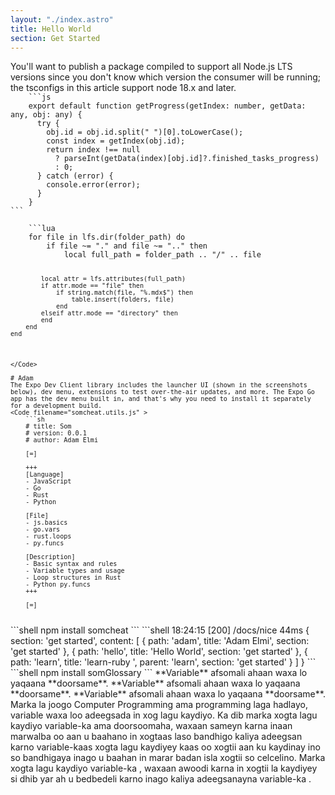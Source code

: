 ```yaml
---
layout: "./index.astro"
title: Hello World
section: Get Started
---
```



<Heading title="Hello Adam" intro="Welcome to SomDocs"/>
You'll want to publish a package compiled to support all Node.js LTS versions since you don't know which version the consumer will be running; the tsconfigs in this article support node 18.x and later.

<Code filename="somcheat.utils.js" >
    ```js
    export default function getProgress(getIndex: number, getData: any, obj: any) {
      try {
        obj.id = obj.id.split(" ")[0].toLowerCase();
        const index = getIndex(obj.id);
        return index !== null
          ? parseInt(getData(index)[obj.id]?.finished_tasks_progress)
          : 0;
      } catch (error) {
        console.error(error);
      }
    }
```
</Code>

<Code filename="somcheat.utils.js" >
    ```lua
    for file in lfs.dir(folder_path) do
        if file ~= "." and file ~= ".." then
            local full_path = folder_path .. "/" .. file
    
            local attr = lfs.attributes(full_path)
            if attr.mode == "file" then
                if string.match(file, "%.mdx$") then
                    table.insert(folders, file)
                end
            elseif attr.mode == "directory" then
            end
        end
    end
```
</Code>

# Adam
The Expo Dev Client library includes the launcher UI (shown in the screenshots below), dev menu, extensions to test over-the-air updates, and more. The Expo Go app has the dev menu built in, and that's why you need to install it separately for a development build.
<Code filename="somcheat.utils.js" >
    ```sh
    # title: Som
    # version: 0.0.1
    # author: Adam Elmi
    
    [=]
    
    +++
    [Language]
    - JavaScript
    - Go
    - Rust
    - Python
    
    [File]
    - js.basics
    - go.vars
    - rust.loops
    - py.funcs
    
    [Description]
    - Basic syntax and rules
    - Variable types and usage
    - Loop structures in Rust
    - Python py.funcs 
    +++

    [=]
```
</Code>

<Terminal>
  ```shell
    npm install somcheat
```
</Terminal>

<Terminal>
  ```shell
  18:24:15 [200] /docs/nice 44ms
  {
    section: 'get started',
    content: [
      { path: 'adam', title: 'Adam Elmi', section: 'get started' },
      { path: 'hello', title: 'Hello World', section: 'get started' },
      {
        path: 'learn',
        title: 'learn-ruby ',
        parent: 'learn',
        section: 'get started'
      }
    ]
  }
```
</Terminal>

<Terminal>
  ```shell
    npm install somGlossary
```
</Terminal>

<Table 
  headers={["ID", "Language", "Paradigm(s)", "First Released"]} 
  body={[
    { row: ["1", "JavaScript", "Event-driven, Functional, Imperative", "1995"] },
    { row: ["2", "Python", "Object-oriented, Procedural, Functional", "1991"] },
    { row: ["3", "Rust", "Multi-paradigm, Memory-safe, Functional", "2010"] },
    { row: ["4", "Go", "Compiled, Concurrent, Imperative", "2009"] },
    { row: ["5", "Java", "Object-oriented, Class-based", "1995"] },
    { row: ["6", "C", "Procedural, Imperative", "1972"] },
    { row: ["7", "TypeScript", "Static, Object-oriented", "2012"] },
    { row: ["8", "Ruby", "Object-oriented, Reflective", "1995"] }
  ]}
/>

<Message type="error">
        **Variable** afsomali ahaan waxa lo yaqaana **doorsame**.
</Message>

<Message type="tip">
        **Variable** afsomali ahaan waxa lo yaqaana **doorsame**.
</Message>

<Message type="warning">
        **Variable** afsomali ahaan waxa lo yaqaana **doorsame**.
</Message>

<Message type="tip">
    Marka la joogo <Colorize color="docs-gray" is_both={true}>Computer Programming</Colorize> ama programming laga hadlayo, variable waxa loo adeegsada in xog lagu kaydiyo. Ka dib marka xogta lagu kaydiyo variable-ka ama doorsoomaha, waxaan sameyn karna inaan marwalba oo aan u baahano in xogtaas laso bandhigo kaliya adeegsan karno variable-kaas xogta lagu kaydiyey kaas oo xogtii aan ku kaydinay ino so bandhigaya inago u baahan in marar badan isla xogtii so celcelino. Marka xogta lagu kaydiyo variable-ka , waxaan awoodi karna in xogtii la kaydiyey si dhib yar ah u bedbedeli karno inago kaliya adeegsanayna variable-ka .
</Message>

